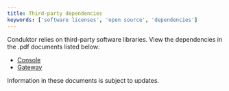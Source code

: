 ```yaml
---
title: Third-party dependencies
keywords: ['software licenses', 'open source', 'dependencies']
---
```


Conduktor relies on third-party software libraries. View the dependencies in the .pdf documents listed below:

* [Console](/static/assets/documents/conduktor-console-3rd-party-dependencies.pdf)
* [Gateway](/static/assets/documents/conduktor-gateway-3rd-party-dependencies.pdf) 


<Note>
Information in these documents is subject to updates.
</Note>



